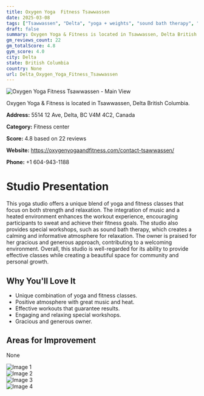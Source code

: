 ```yaml
---
title: Oxygen Yoga  Fitness Tsawwassen
date: 2025-03-08
tags: ["Tsawwassen", "Delta", "yoga + weights", "sound bath therapy", "welcoming atmosphere", "community-focused", "Delta"]  
draft: false
summary: Oxygen Yoga & Fitness is located in Tsawwassen, Delta British Columbia.
gm_reviews_count: 22
gm_totalScore: 4.8
gym_score: 4.0
city: Delta
state: British Columbia
country: None
url: Delta_Oxygen_Yoga_Fitness_Tsawwassen
---
```


<div className="aspect-[16/9] relative my-8">
  <img 
    src="https://lh5.googleusercontent.com/p/AF1QipNyxcN8HnaUVS4ciZJ9c58PIBNPANeuW6dPsD6a=w1920-h1080-k-no"
    alt="Oxygen Yoga  Fitness Tsawwassen - Main View"
    className="object-cover absolute inset-0 w-full h-full rounded-lg"
  />
</div>

Oxygen Yoga & Fitness is located in Tsawwassen, Delta British Columbia.

**Address:** 5514 12 Ave, Delta, BC V4M 4C2, Canada

**Category:** Fitness center

**Score:** 4.8 based on 22 reviews

**Website:** https://oxygenyogaandfitness.com/contact-tsawwassen/

**Phone:** +1 604-943-1188

# Studio Presentation

This yoga studio offers a unique blend of yoga and fitness classes that focus on both strength and relaxation. The integration of music and a heated environment enhances the workout experience, encouraging participants to sweat and achieve their fitness goals. The studio also provides special workshops, such as sound bath therapy, which creates a calming and informative atmosphere for relaxation. The owner is praised for her gracious and generous approach, contributing to a welcoming environment. Overall, this studio is well-regarded for its ability to provide effective classes while creating a beautiful space for community and personal growth.


## Why You'll Love It

- Unique combination of yoga and fitness classes.
- Positive atmosphere with great music and heat.
- Effective workouts that guarantee results.
- Engaging and relaxing special workshops.
- Gracious and generous owner.

## Areas for Improvement

None

<div className="grid grid-cols-1 xl:grid-cols-2 gap-4 my-8">
<div className="aspect-[4/3] relative"><img src="https://lh3.googleusercontent.com/p/AF1QipOE-aylfm6-tk4i2E8SEqMOISg46Roq9Fe6yKLo=w1920-h1080-k-no" alt="Image 1" className="object-cover absolute inset-0 w-full h-full rounded-lg" /></div>
<div className="aspect-[4/3] relative"><img src="https://lh5.googleusercontent.com/p/AF1QipOCHLxrvtOXV4hP6OuaVPY7keGIeSzIZAFWzFd3=w1920-h1080-k-no" alt="Image 2" className="object-cover absolute inset-0 w-full h-full rounded-lg" /></div>
<div className="aspect-[4/3] relative"><img src="https://lh5.googleusercontent.com/p/AF1QipPnnL4lpWhl1ZZ70eRUyLSefL47GeXellqY8Lcv=w1920-h1080-k-no" alt="Image 3" className="object-cover absolute inset-0 w-full h-full rounded-lg" /></div>
<div className="aspect-[4/3] relative"><img src="https://lh5.googleusercontent.com/p/AF1QipPEU8NniFDHn-8fCkPpvSCMWf7mOSL6JK0I3VRT=w1920-h1080-k-no" alt="Image 4" className="object-cover absolute inset-0 w-full h-full rounded-lg" /></div>
</div>